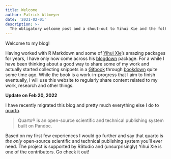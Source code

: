 ```yaml
---
title: Welcome
author: Patrick Altmeyer
date: '2021-02-01'
description: >-
  The obligatory welcome post and a shout-out to Yihui Xie and the folks behind quarto.
---
```


Welcome to my blog! 

Having worked with R Markdown and some of [Yihui Xie](https://yihui.org/)'s amazing packages for years, I have only now come across his [blogdown](https://bookdown.org/yihui/blogdown/) package. For a while I have been thinking about a good way to share some of my work and actually started collecting snippets in a [Gitbook](https://pat-alt.github.io/fromScratch/) through [bookdown](https://bookdown.org/yihui/bookdown/) quite some time ago. While the book is a work-in-progress that I aim to finish eventually, I will use this website to regularly share content related to my work, research and other things. 

:::{.callout-note}

**Update on Feb 20, 2022**

I have recently migrated this blog and pretty much everything else I do to [quarto](https://quarto.org/). 

> Quarto® is an open-source scientific and technical publishing system built on Pandoc.

Based on my first few experiences I would go further and say that quarto is *the only* open-source scientific and technical publishing system you'll ever need. The project is supported by RStudio and (unsurprisingly) Yihui Xie is one of the contributors. Go check it out!
:::




